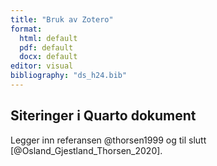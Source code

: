 ```yaml
---
title: "Bruk av Zotero"
format: 
  html: default
  pdf: default
  docx: default
editor: visual
bibliography: "ds_h24.bib"
---
```


## Siteringer i Quarto dokument

Legger inn referansen @thorsen1999 og til slutt [@Osland_Gjestland_Thorsen_2020].
